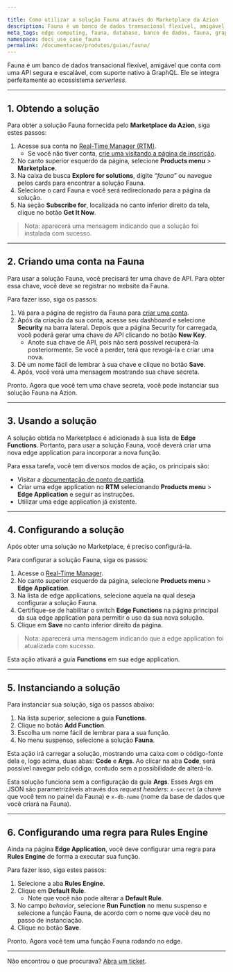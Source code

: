 ```yaml
---

title: Como utilizar a solução Fauna através do Marketplace da Azion
description: Fauna é um banco de dados transacional flexível, amigável e que vem como uma API segura e escalável com suporte nativo à GraphQL.
meta_tags: edge computing, fauna, database, banco de dados, fauna, graphql
namespace: docs_use_case_fauna
permalink: /documentacao/produtos/guias/fauna/
---
```


Fauna é um banco de dados transacional flexível, amigável que conta com uma API segura e escalável, com suporte nativo à GraphQL. Ele se integra perfeitamente ao ecossistema *serverless*.

---

## 1. Obtendo a solução

Para obter a solução Fauna fornecida pelo **Marketplace da Azion**, siga estes passos:

1. Acesse sua conta no [Real-Time Manager (RTM)](https://manager.azion.com/).
    - Se você não tiver conta, [crie uma visitando a página de inscrição](https://manager.azion.com/signup/).
2. No canto superior esquerdo da página, selecione **Products menu** > **Marketplace**.
3. Na caixa de busca **Explore for solutions**, digite *“fauna”* ou navegue pelos cards para encontrar a solução Fauna.
4. Selecione o card Fauna e você será redirecionado para a página da solução.
5. Na seção **Subscribe for**, localizada no canto inferior direito da tela, clique no botão **Get It Now**.

> Nota: aparecerá uma mensagem indicando que a solução foi instalada com sucesso.

---

## 2. Criando uma conta na Fauna

Para usar a solução Fauna, você precisará ter uma chave de API. Para obter essa chave, você deve se registrar no website da Fauna.

Para fazer isso, siga os passos:

1. Vá para a página de registro da Fauna para [criar uma conta](https://dashboard.fauna.com/accounts/register).
2. Após da criação da sua conta, acesse seu dashboard e selecione **Security** na barra lateral.
Depois que a página Security for carregada, você poderá gerar uma chave de API clicando no botão **New Key**.
    - Anote sua chave de API, pois não será possível recuperá-la posteriormente. Se você a perder, terá que revogá-la e criar uma nova.
3. Dê um nome fácil de lembrar à sua chave e clique no botão **Save**.
4. Após, você verá uma mensagem mostrando sua chave secreta.

Pronto. Agora que você tem uma chave secreta, você pode instanciar sua solução Fauna na Azion.

---

## 3. Usando a solução

A solução obtida no Marketplace é adicionada à sua lista de **Edge Functions**. Portanto, para usar a solução Fauna, você deverá criar uma nova edge application para incorporar a nova função.

Para essa tarefa, você tem diversos modos de ação, os principais são:

- Visitar a [documentação de ponto de partida](/pt-br/documentacao/produtos/ponto-de-partida/). 
- Criar uma edge application no **RTM** selecionando **Products menu** > **Edge Application** e seguir as instruções.
- Utilizar uma edge application já existente.

---

## 4. Configurando a solução

Após obter uma solução no Marketplace, é preciso configurá-la.

Para configurar a solução Fauna, siga os passos:

1. Acesse o [Real-Time Manager](https://manager.azion.com/).
2. No canto superior esquerdo da página, selecione **Products menu** > **Edge Application**.
3. Na lista de edge applications, selecione aquela na qual deseja configurar a solução Fauna.
4. Certifique-se de habilitar o switch **Edge Functions** na página principal da sua edge application para permitir o uso da sua nova solução.
5. Clique em **Save** no canto inferior direito da página.

> Nota: aparecerá uma mensagem indicando que a edge application foi atualizada com sucesso.

Esta ação ativará a guia **Functions** em sua edge application.

---

## 5. Instanciando a solução
Para instanciar sua solução, siga os passos abaixo:

1. Na lista superior, selecione a guia **Functions**.
2. Clique no botão **Add Function**.
3. Escolha um nome fácil de lembrar para a sua função.
4. No menu suspenso, selecione a solução **Fauna**.

Esta ação irá carregar a solução, mostrando uma caixa com o código-fonte dela e, logo acima, duas abas: **Code** e **Args**. Ao clicar na aba **Code**, será possível navegar pelo código, contudo sem a possibilidade de alterá-lo. 

Esta solução funciona sem a configuração da guia **Args**. Esses Args em JSON são parametrizáveis através dos *request headers*: `x-secret` (a chave que você tem no painel da Fauna) e `x-db-name` (nome da base de dados que você criará na Fauna).

---

## 6. Configurando uma regra para Rules Engine

Ainda na página **Edge Application**, você deve configurar uma regra para **Rules Engine** de forma a executar sua função.

Para fazer isso, siga estes passos:

1. Selecione a aba **Rules Engine**.
2. Clique em **Default Rule**.
    - Note que você não pode alterar a **Default Rule**.
3. No campo *behavior*, selecione **Run Function** no menu suspenso e selecione a função Fauna, de acordo com o nome que você deu no passo de instanciação.
4. Clique no botão **Save**.

Pronto. Agora você tem uma função Fauna rodando no edge.

---

Não encontrou o que procurava? [Abra um ticket](https://tickets.azion.com/pt-BR/support/login/).
